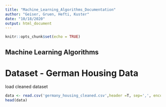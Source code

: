 ```yaml
---
title: "Machine_Learning_Algorithms_Documentation"
author: "Geiser, Gruen, Hefti, Kuster"
date: "10/18/2020"
output: html_document
---
```


```r
knitr::opts_chunk$set(echo = TRUE)
```

## Machine Learning Algorithms

# Dataset - German Housing Data 


load cleaned dataset
```r
data <- read.csv('germany_housing_cleaned.csv',header =T, sep=',', encoding='UTF-8')
head(data)
```
